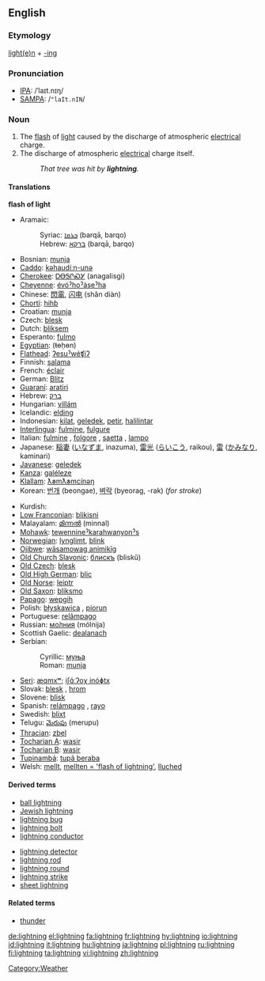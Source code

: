 ==English==
===Etymology===
[[lighten|light(e)n]] + [[-ing]]
===Pronunciation===
*[[IPA]]: /ˈlaɪt.nɪŋ/
*[[SAMPA]]: /<tt>"laIt.nIN</tt>/

=== Noun ===
{{en-noun|''[[uncountable]], archaic plural'' '''[[lightnings]]'''}}

# The [[flash]] of [[light]] caused by the discharge of atmospheric [[electrical]] charge.
# The discharge of atmospheric [[electrical]] charge itself.
#:''That tree was hit by '''lightning'''.''

==== Translations ====
'''flash of light'''
{{top}}
*Aramaic:
*:Syriac: [[ܒܪܩܐ]] (barqā, barqo) {{m}}
*:Hebrew: [[ברקא]] (barqā, barqo) {{m}}
*Bosnian: [[munja#Bosnian|munja]] {{f}}
*[[Caddo]]: [[kǝhaudíːn-unǝ]]
*[[Cherokee]]: [[ᎠᎾᎦᎵᏍᎩ]] (anagalisgi)
*[[Cheyenne]]: [[évóˀhoˀȧseˀha]]
*Chinese: [[閃電]], [[闪电]] (shǎn diàn)
*[[Chortí]]: [[hihƥ]]
*Croatian: [[munja]] {{f}}
*Czech: [[blesk]] {{m}}
*Dutch: [[bliksem]] {{m}}
*Esperanto: [[fulmo]]
*[[Egyptian]]: (ŧɵḥɵn)
*[[Flathead]]: [[ʔesuˀwéʧiʔ]]
*Finnish: [[salama]]
*French: [[éclair]] {{m}}
*German: [[Blitz]] {{m}}
*[[Guaraní]]: [[aratiri]]
*Hebrew: [[ברק]]
*Hungarian: [[villám]]
*Icelandic: [[elding]] {{f}}
*Indonesian: [[kilat]], [[geledek]], [[petir]], [[halilintar]]
*[[Interlingua]]: [[fulmine]], [[fulgure]]
*Italian: [[fulmine]] {{m}}, [[folgore]] {{m}}, [[saetta]] {{f}}, [[lampo]] {{m}}
*Japanese: [[稲妻]] ([[いなずま]], inazuma), [[雷光]] ([[らいこう]], raikou), [[雷]] ([[かみなり]], kaminari)
*[[Javanese]]: [[geledek]]
*[[Kanza]]: [[galéleze]]
*[[Klallam]]: [[ƛ̕əmƛ̕əmcínəŋ]]
*Korean: [[번개]] (beongae), [[벼락]] (byeorag, -rak) (''for stroke'') 
{{mid}}
*Kurdish: {{KUchar|[[بروسکه‌]]}}
*[[Low Franconian]]: [[blikisni]]
*Malayalam: [[മിന്നല്‍]] (minnal)
*[[Mohawk]]: [[tewennineˀkarahwanyonˀs]]
*[[Norwegian]]: [[lynglimt]], [[blink]]
*[[Ojibwe]]: [[wāsamowag animikīg]]
*[[Old Church Slavonic]]: [[блискъ]] (bliskŭ) {{m}}
*[[Old Czech]]: [[blesk]] {{m}}
*[[Old High German]]: [[blic]]
*[[Old Norse]]: [[leiptr]]
*[[Old Saxon]]: [[bliksmo]]
*[[Papago]]: [[wepgih]]
*Polish: [[błyskawica]] {{f}}, [[piorun]] {{m}}
*Portuguese: [[relâmpago]] {{m}}
*Russian: [[молния|мо́лния]] (mólnija) {{f}}
*Scottish Gaelic: [[dealanach]] {{m}}
*Serbian:
*:Cyrillic: [[муња#Serbian|муња]] {{f}}
*:Roman: [[munja#Serbian|munja]] {{f}}
*[[Seri]]: [[æɑmxʷ]]; [[iʃɑ́ːʔoχ inóɸtx]]
*Slovak: [[blesk]] {{m}}, [[hrom]] {{m}}
*Slovene: [[blisk]] {{m}}
*Spanish: [[relámpago]] {{m}}, [[rayo]] {{m}}
*Swedish: [[blixt]]
*Telugu: [[మెరుపు]] (merupu)
*[[Thracian]]: [[zbel]]
*[[Tocharian A]]: [[wasir]]
*[[Tocharian B]]: [[wasir]]
*[[Tupinambá]]: [[tupã beraba]]
*Welsh: [[mellt]], [[mellten = 'flash of lightning']], [[lluched]]
{{bottom}}

====Derived terms====
{{top2}}
*[[ball lightning]]
*[[Jewish lightning]]
*[[lightning bug]]
*[[lightning bolt]]
*[[lightning conductor]]
{{mid2}}
*[[lightning detector]]
*[[lightning rod]]
*[[lightning round]]
*[[lightning strike]]
*[[sheet lightning]]
{{bottom2}}

====Related terms====

*[[thunder]]

[[Category:Weather]]

[[de:lightning]]
[[el:lightning]]
[[fa:lightning]]
[[fr:lightning]]
[[hy:lightning]]
[[io:lightning]]
[[id:lightning]]
[[it:lightning]]
[[hu:lightning]]
[[ja:lightning]]
[[pl:lightning]]
[[ru:lightning]]
[[fi:lightning]]
[[ta:lightning]]
[[vi:lightning]]
[[zh:lightning]]